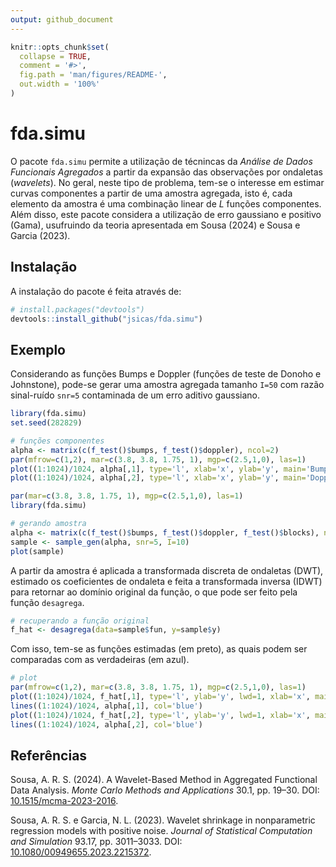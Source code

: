 ```yaml
---
output: github_document
---
```


```r
knitr::opts_chunk$set(
  collapse = TRUE,
  comment = '#>',
  fig.path = 'man/figures/README-',
  out.width = '100%'
)
```

# fda.simu

O pacote `fda.simu` permite a utilização de técnincas da *Análise de Dados Funcionais Agregados* a partir da expansão das observações por ondaletas (*wavelets*). No geral, neste tipo de problema, tem-se o interesse em estimar curvas componentes a partir de uma amostra agregada, isto é, cada elemento da amostra é uma combinação linear de $L$ funções componentes. Além disso, este pacote considera a utilização de erro gaussiano e positivo (Gama), usufruindo da teoria apresentada em Sousa (2024) e Sousa e Garcia (2023).


## Instalação

A instalação do pacote é feita através de:

```r
# install.packages("devtools")
devtools::install_github("jsicas/fda.simu")
```

## Exemplo

Considerando as funções Bumps e Doppler (funções de teste de Donoho e Johnstone), pode-se gerar uma amostra agregada tamanho `I=50` com razão sinal-ruído `snr=5` contaminada de um erro aditivo gaussiano.

```r
library(fda.simu)
set.seed(282829)

# funções componentes
alpha <- matrix(c(f_test()$bumps, f_test()$doppler), ncol=2)
par(mfrow=c(1,2), mar=c(3.8, 3.8, 1.75, 1), mgp=c(2.5,1,0), las=1)
plot((1:1024)/1024, alpha[,1], type='l', xlab='x', ylab='y', main='Bumps')
plot((1:1024)/1024, alpha[,2], type='l', xlab='x', ylab='y', main='Doppler')
```

```r
par(mar=c(3.8, 3.8, 1.75, 1), mgp=c(2.5,1,0), las=1)
library(fda.simu)

# gerando amostra
alpha <- matrix(c(f_test()$bumps, f_test()$doppler, f_test()$blocks), ncol=3)
sample <- sample_gen(alpha, snr=5, I=10)
plot(sample)
```

A partir da amostra é aplicada a transformada discreta de ondaletas (DWT), estimado os coeficientes de ondaleta e feita a transformada inversa (IDWT) para retornar ao domínio original da função, o que pode ser feito pela função `desagrega`.

```r
# recuperando a função original
f_hat <- desagrega(data=sample$fun, y=sample$y)
```

Com isso, tem-se as funções estimadas (em preto), as quais podem ser comparadas com as verdadeiras (em azul).
```r
# plot
par(mfrow=c(1,2), mar=c(3.8, 3.8, 1.75, 1), mgp=c(2.5,1,0), las=1)
plot((1:1024)/1024, f_hat[,1], type='l', ylab='y', lwd=1, xlab='x', main='Bumps')
lines((1:1024)/1024, alpha[,1], col='blue')
plot((1:1024)/1024, f_hat[,2], type='l', ylab='y', lwd=1, xlab='x', main='Doppler')
lines((1:1024)/1024, alpha[,2], col='blue')
```


## Referências

Sousa, A. R. S. (2024). A Wavelet-Based Method in Aggregated Functional Data Analysis. *Monte Carlo Methods and Applications* 30.1, pp. 19–30. DOI:  [10.1515/mcma-2023-2016](https://doi.org/10.1515/mcma-2023-2016).

Sousa, A. R. S. e Garcia, N. L. (2023). Wavelet shrinkage in nonparametric regression models with
positive noise. *Journal of Statistical Computation and Simulation* 93.17, pp. 3011–3033. DOI:
[10.1080/00949655.2023.2215372](https://doi.org/10.1080/00949655.2023.2215372).
